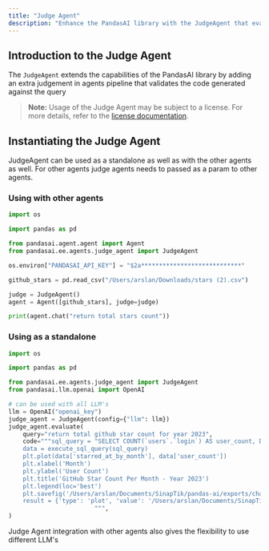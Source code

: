 ```yaml
---
title: "Judge Agent"
description: "Enhance the PandasAI library with the JudgeAgent that evaluates the generated code"
---
```


## Introduction to the Judge Agent

The `JudgeAgent` extends the capabilities of the PandasAI library by adding an extra judgement in agents pipeline that validates the code generated against the query

> **Note:** Usage of the Judge Agent may be subject to a license. For more details, refer to the [license documentation](https://github.com/Sinaptik-AI/pandas-ai/blob/master/pandasai/ee/LICENSE).

## Instantiating the Judge Agent

JudgeAgent can be used as a standalone as well as with the other agents as well. For other agents judge agents needs to passed as a param to other agents.

### Using with other agents

```python
import os

import pandas as pd

from pandasai.agent.agent import Agent
from pandasai.ee.agents.judge_agent import JudgeAgent

os.environ["PANDASAI_API_KEY"] = "$2a****************************"

github_stars = pd.read_csv("/Users/arslan/Downloads/stars (2).csv")

judge = JudgeAgent()
agent = Agent([github_stars], judge=judge)

print(agent.chat("return total stars count"))
```

### Using as a standalone

```python
import os

import pandas as pd

from pandasai.ee.agents.judge_agent import JudgeAgent
from pandasai.llm.openai import OpenAI

# can be used with all LLM's
llm = OpenAI("openai_key")
judge_agent = JudgeAgent(config={"llm": llm})
judge_agent.evaluate(
    query="return total github star count for year 2023",
    code="""sql_query = "SELECT COUNT(`users`.`login`) AS user_count, DATE_FORMAT(`users`.`starredAt`, '%Y-%m') AS starred_at_by_month FROM `users` WHERE `users`.`starredAt` BETWEEN '2023-01-01' AND '2023-12-31' GROUP BY starred_at_by_month ORDER BY starred_at_by_month asc"
    data = execute_sql_query(sql_query)
    plt.plot(data['starred_at_by_month'], data['user_count'])
    plt.xlabel('Month')
    plt.ylabel('User Count')
    plt.title('GitHub Star Count Per Month - Year 2023')
    plt.legend(loc='best')
    plt.savefig('/Users/arslan/Documents/SinapTik/pandas-ai/exports/charts/temp_chart.png')
    result = {'type': 'plot', 'value': '/Users/arslan/Documents/SinapTik/pandas-ai/exports/charts/temp_chart.png'}
                        """,
)
```

Judge Agent integration with other agents also gives the flexibility to use different LLM's
